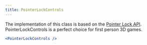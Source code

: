 ```yaml
---
title: PointerLockControls
---
```


The implementation of this class is based on the [Pointer Lock API](https://developer.mozilla.org/en-US/docs/Web/API/Pointer_Lock_API). PointerLockControls is a perfect choice for first person 3D games.

```jsx
<PointerLockControls />
```

<StoryBook lib="drei" id="controls-pointerlockcontrols--pointer-lock-controls-scene-st" />
